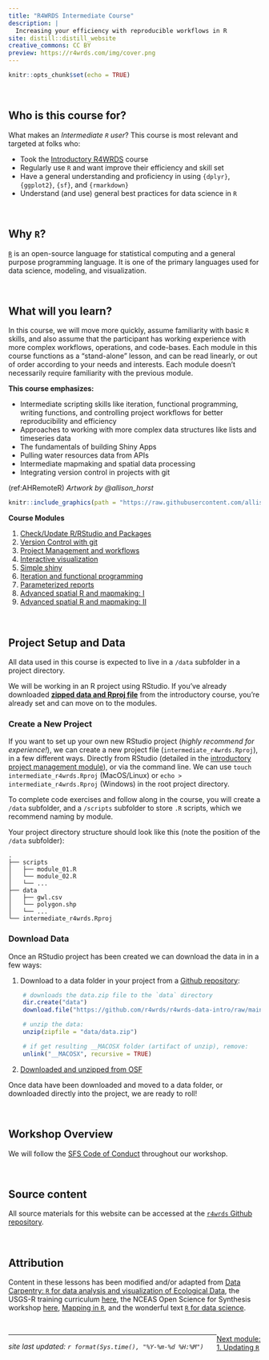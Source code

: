 ```yaml
---
title: "R4WRDS Intermediate Course"
description: |
  Increasing your efficiency with reproducible workflows in R
site: distill::distill_website
creative_commons: CC BY
preview: https://r4wrds.com/img/cover.png
---
```


```r
knitr::opts_chunk$set(echo = TRUE)
```

```{=html}
<style>
  .title{
    display: none;
  }
</style>
```
<br>

## Who is this course for?

What makes an *Intermediate `R` user*? This course is most relevant and targeted at folks who:

-   Took the [Introductory R4WRDS](../intro/index.html) course
-   Regularly use `R` and want improve their efficiency and skill set
-   Have a general understanding and proficiency in using `{dplyr}`, `{ggplot2}`, `{sf}`, and `{rmarkdown}`
-   Understand (and use) general best practices for data science in `R`

<br>

## Why `R`?

[`R`](https://www.r-project.org/) is an open-source language for statistical computing and a general purpose programming language. It is one of the primary languages used for data science, modeling, and visualization.

<br>

## What will you learn?

In this course, we will move more quickly, assume familiarity with basic `R` skills, and also assume that the participant has working experience with more complex workflows, operations, and code-bases. Each module in this course functions as a "stand-alone" lesson, and can be read linearly, or out of order according to your needs and interests. Each module doesn't necessarily require familiarity with the previous module.

**This course emphasizes:**

-   Intermediate scripting skills like iteration, functional programming, writing functions, and controlling project workflows for better reproducibility and efficiency
-   Approaches to working with more complex data structures like lists and timeseries data
-   The fundamentals of building Shiny Apps
-   Pulling water resources data from APIs
-   Intermediate mapmaking and spatial data processing
-   Integrating version control in projects with git

(ref:AHRemoteR) *Artwork by @allison_horst*

```r

knitr::include_graphics(path = "https://raw.githubusercontent.com/allisonhorst/stats-illustrations/master/rstats-artwork/monster_support.jpg")

```

::: obj
**Course Modules**

1.  [Check/Update R/RStudio and Packages](m_updating_r.html)\
2.  [Version Control with git](m_version_control.html)
3.  [Project Management and workflows](m_project_management.html)\
4.  [Interactive visualization](m_interactive_viz.html)\
5.  [Simple shiny](m_simple_shiny.html)\
6.  [Iteration and functional programming](m_iteration.html)\
7.  [Parameterized reports](m_parameterized_reports.html)
8.  [Advanced spatial R and mapmaking: I](m_advanced_spatial.html)
9.  [Advanced spatial R and mapmaking: II](m_advanced_spatial_2.html)
:::

<br>

## Project Setup and Data

All data used in this course is expected to live in a `/data` subfolder in a project directory. 

We will be working in an R project using RStudio. If you've already downloaded [**zipped data and Rproj file**](https://github.com/r4wrds/r4wrds-data-intro/raw/main/r4wds_proj.zip) from the introductory course, you're already set and can move on to the modules. 

### Create a New Project

If you want to set up your own new RStudio project (*highly recommend for experience!*), we can create a new project file (`intermediate_r4wrds.Rproj`), in a few different ways. Directly from RStudio (detailed in the [introductory project management module](../intro/m_project_management.html#use-project-workflows)), or via the command line. We can use `touch intermediate_r4wrds.Rproj` (MacOS/Linux) or `echo > intermediate_r4wrds.Rproj` (Windows) in the root project directory.

To complete code exercises and follow along in the course, you will create a `/data` subfolder, and a `/scripts` subfolder to store `.R` scripts, which we recommend naming by module.

Your project directory structure should look like this (note the position of the `/data` subfolder):

    .
    ├── scripts
    │   ├── module_01.R
    │   └── module_02.R
    │   └── ...
    ├── data
    │   ├── gwl.csv
    │   └── polygon.shp
    │   └── ...
    └── intermediate_r4wrds.Rproj

### Download Data

Once an RStudio project has been created we can download the data in in a few ways:

1.  Download to a data folder in your project from a [Github repository](https://github.com/r4wrds/r4wrds-data-intro/):

```r
    # downloads the data.zip file to the `data` directory
    dir.create("data")
    download.file("https://github.com/r4wrds/r4wrds-data-intro/raw/main/data.zip", destfile = "data/data.zip")

    # unzip the data:
    unzip(zipfile = "data/data.zip")

    # if get resulting __MACOSX folder (artifact of unzip), remove:
    unlink("__MACOSX", recursive = TRUE)
```

2.  [Downloaded and unzipped from OSF](https://osf.io/qweju/download)

Once data have been downloaded and moved to a data folder, or downloaded directly into the project, we are ready to roll!

<br>

## Workshop Overview

We will follow the [SFS Code of Conduct](https://freshwater-science.org/about/society-governance/code-of-conduct) throughout our workshop.

<br>

## Source content

All source materials for this website can be accessed at the [`r4wrds` Github repository](https://github.com/r4wrds/r4wrds).

<br>

## Attribution

Content in these lessons has been modified and/or adapted from [Data Carpentry: `R` for data analysis and visualization of Ecological Data](https://datacarpentry.org/R-ecology-lesson/index.html), the USGS-R training curriculum [here](https://github.com/USGS-R/training-curriculum), the NCEAS Open Science for Synthesis workshop [here](https://nceas.github.io/oss-2017/index.html), [Mapping in `R`](https://ryanpeek.org/mapping-in-R-workshop/), and the wonderful text [`R` for data science](https://github.com/hadley/r4ds).

<br>

<link rel="stylesheet" href="https://maxcdn.bootstrapcdn.com/bootstrap/4.0.0/css/bootstrap.min.css" integrity="sha384-Gn5384xqQ1aoWXA+058RXPxPg6fy4IWvTNh0E263XmFcJlSAwiGgFAW/dAiS6JXm" crossorigin="anonymous">

<a href="m_updating_r.html" class="btn btn-secondary" style="float: right;">Next module:<br>1. Updating `R`</a>

------------------------------------------------------------------------

*site last updated: `r format(Sys.time(), "%Y-%m-%d %H:%M")`*
